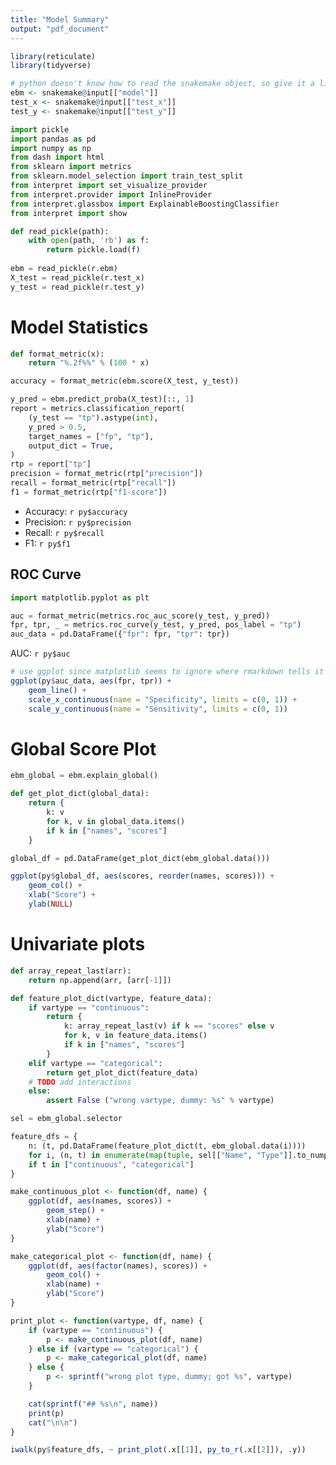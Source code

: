 ```yaml
---
title: "Model Summary"
output: "pdf_document"
---
```


```r
library(reticulate)
library(tidyverse)

# python doesn't know how to read the snakemake object, so give it a little bump
ebm <- snakemake@input[["model"]]
test_x <- snakemake@input[["test_x"]]
test_y <- snakemake@input[["test_y"]]
```

```python
import pickle 
import pandas as pd
import numpy as np
from dash import html
from sklearn import metrics
from sklearn.model_selection import train_test_split
from interpret import set_visualize_provider
from interpret.provider import InlineProvider
from interpret.glassbox import ExplainableBoostingClassifier
from interpret import show

def read_pickle(path):
    with open(path, 'rb') as f:
        return pickle.load(f)
    
ebm = read_pickle(r.ebm)
X_test = read_pickle(r.test_x)
y_test = read_pickle(r.test_y)

```

# Model Statistics

```python

def format_metric(x):
    return "%.2f%%" % (100 * x)

accuracy = format_metric(ebm.score(X_test, y_test))

y_pred = ebm.predict_proba(X_test)[::, 1]
report = metrics.classification_report(
    (y_test == "tp").astype(int),
    y_pred > 0.5,
    target_names = ["fp", "tp"],
    output_dict = True,
)
rtp = report["tp"]
precision = format_metric(rtp["precision"])
recall = format_metric(rtp["recall"])
f1 = format_metric(rtp["f1-score"])

```

- Accuracy: `r py$accuracy`
- Precision: `r py$precision`
- Recall: `r py$recall`
- F1: `r py$f1`

## ROC Curve

```python
import matplotlib.pyplot as plt

auc = format_metric(metrics.roc_auc_score(y_test, y_pred))
fpr, tpr, _ = metrics.roc_curve(y_test, y_pred, pos_label = "tp")
auc_data = pd.DataFrame({"fpr": fpr, "tpr": tpr})

```

AUC: `r py$auc`

```r
# use ggplot since matplotlib seems to ignore where rmarkdown tells it to go
ggplot(py$auc_data, aes(fpr, tpr)) +
    geom_line() +
    scale_x_continuous(name = "Specificity", limits = c(0, 1)) +
    scale_y_continuous(name = "Sensitivity", limits = c(0, 1))
```

# Global Score Plot

```python
ebm_global = ebm.explain_global()

def get_plot_dict(global_data):
    return {
        k: v
        for k, v in global_data.items()
        if k in ["names", "scores"]
    }

global_df = pd.DataFrame(get_plot_dict(ebm_global.data()))

```

```r
ggplot(py$global_df, aes(scores, reorder(names, scores))) +
    geom_col() +
    xlab("Score") +
    ylab(NULL)

```

# Univariate plots

```python

def array_repeat_last(arr):
    return np.append(arr, [arr[-1]])

def feature_plot_dict(vartype, feature_data):
    if vartype == "continuous":
        return {
            k: array_repeat_last(v) if k == "scores" else v
            for k, v in feature_data.items()
            if k in ["names", "scores"]
        }
    elif vartype == "categorical":
        return get_plot_dict(feature_data)
    # TODO add interactions
    else:
        assert False ("wrong vartype, dummy: %s" % vartype)

sel = ebm_global.selector

feature_dfs = {
    n: (t, pd.DataFrame(feature_plot_dict(t, ebm_global.data(i))))
    for i, (n, t) in enumerate(map(tuple, sel[["Name", "Type"]].to_numpy()))
    if t in ["continuous", "categorical"]
}

```

```r

make_continuous_plot <- function(df, name) {
    ggplot(df, aes(names, scores)) +
        geom_step() +
        xlab(name) +
        ylab("Score")
}

make_categorical_plot <- function(df, name) {
    ggplot(df, aes(factor(names), scores)) +
        geom_col() +
        xlab(name) +
        ylab("Score")
}

print_plot <- function(vartype, df, name) {
    if (vartype == "continuous") {
        p <- make_continuous_plot(df, name)
    } else if (vartype == "categorical") {
        p <- make_categorical_plot(df, name)
    } else {
        p <- sprintf("wrong plot type, dummy; got %s", vartype)
    }

    cat(sprintf("## %s\n", name))
    print(p)
    cat("\n\n")
}

iwalk(py$feature_dfs, ~ print_plot(.x[[1]], py_to_r(.x[[2]]), .y))

```

